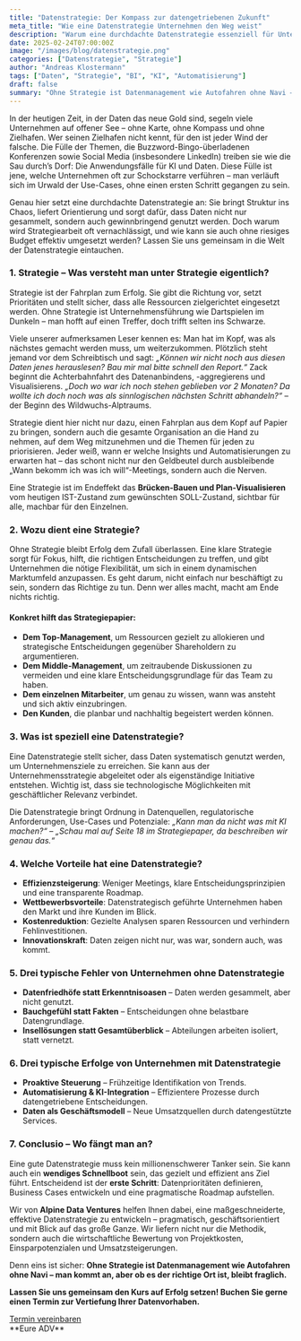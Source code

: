 ```yaml
---
title: "Datenstrategie: Der Kompass zur datengetriebenen Zukunft"
meta_title: "Wie eine Datenstrategie Unternehmen den Weg weist"
description: "Warum eine durchdachte Datenstrategie essenziell für Unternehmen ist – und wie sie sich pragmatisch umsetzen lässt."
date: 2025-02-24T07:00:00Z
image: "/images/blog/datenstrategie.png"
categories: ["Datenstrategie", "Strategie"]
author: "Andreas Klostermann"
tags: ["Daten", "Strategie", "BI", "KI", "Automatisierung"]
draft: false
summary: "Ohne Strategie ist Datenmanagement wie Autofahren ohne Navi – man kommt an, aber ob es der richtige Ort ist, bleibt fraglich. Hier erfahrt ihr, warum eine Datenstrategie unverzichtbar ist."
---
```


In der heutigen Zeit, in der Daten das neue Gold sind, segeln viele Unternehmen auf offener See – ohne Karte, ohne Kompass und ohne Zielhafen. Wer seinen Zielhafen nicht kennt, für den ist jeder Wind der falsche. Die Fülle der Themen, die Buzzword-Bingo-überladenen Konferenzen sowie Social Media (insbesondere LinkedIn) treiben sie wie die Sau durch’s Dorf: Die Anwendungsfälle für KI und Daten. Diese Fülle ist jene, welche Unternehmen oft zur Schockstarre verführen – man verläuft sich im Urwald der Use-Cases, ohne einen ersten Schritt gegangen zu sein.

Genau hier setzt eine durchdachte Datenstrategie an: Sie bringt Struktur ins Chaos, liefert Orientierung und sorgt dafür, dass Daten nicht nur gesammelt, sondern auch gewinnbringend genutzt werden. Doch warum wird Strategiearbeit oft vernachlässigt, und wie kann sie auch ohne riesiges Budget effektiv umgesetzt werden? Lassen Sie uns gemeinsam in die Welt der Datenstrategie eintauchen.

### 1. Strategie – Was versteht man unter Strategie eigentlich?

Strategie ist der Fahrplan zum Erfolg. Sie gibt die Richtung vor, setzt Prioritäten und stellt sicher, dass alle Ressourcen zielgerichtet eingesetzt werden. Ohne Strategie ist Unternehmensführung wie Dartspielen im Dunkeln – man hofft auf einen Treffer, doch trifft selten ins Schwarze.

Viele unserer aufmerksamen Leser kennen es: Man hat im Kopf, was als nächstes gemacht werden muss, um weiterzukommen. Plötzlich steht jemand vor dem Schreibtisch und sagt: *„Können wir nicht noch aus diesen Daten jenes herauslesen? Bau mir mal bitte schnell den Report.“* Zack beginnt die Achterbahnfahrt des Datenanbindens, -aggregierens und Visualisierens. *„Doch wo war ich noch stehen geblieben vor 2 Monaten? Da wollte ich doch noch was als sinnlogischen nächsten Schritt abhandeln?“* – der Beginn des Wildwuchs-Alptraums.

Strategie dient hier nicht nur dazu, einen Fahrplan aus dem Kopf auf Papier zu bringen, sondern auch die gesamte Organisation an die Hand zu nehmen, auf dem Weg mitzunehmen und die Themen für jeden zu priorisieren. Jeder weiß, wann er welche Insights und Automatisierungen zu erwarten hat – das schont nicht nur den Geldbeutel durch ausbleibende „Wann bekomm ich was ich will“-Meetings, sondern auch die Nerven.

Eine Strategie ist im Endeffekt das **Brücken-Bauen und Plan-Visualisieren** vom heutigen IST-Zustand zum gewünschten SOLL-Zustand, sichtbar für alle, machbar für den Einzelnen.

### 2. Wozu dient eine Strategie?

Ohne Strategie bleibt Erfolg dem Zufall überlassen. Eine klare Strategie sorgt für Fokus, hilft, die richtigen Entscheidungen zu treffen, und gibt Unternehmen die nötige Flexibilität, um sich in einem dynamischen Marktumfeld anzupassen. Es geht darum, nicht einfach nur beschäftigt zu sein, sondern das Richtige zu tun. Denn wer alles macht, macht am Ende nichts richtig.

#### Konkret hilft das Strategiepapier:
- **Dem Top-Management**, um Ressourcen gezielt zu allokieren und strategische Entscheidungen gegenüber Shareholdern zu argumentieren.
- **Dem Middle-Management**, um zeitraubende Diskussionen zu vermeiden und eine klare Entscheidungsgrundlage für das Team zu haben.
- **Dem einzelnen Mitarbeiter**, um genau zu wissen, wann was ansteht und sich aktiv einzubringen.
- **Den Kunden**, die planbar und nachhaltig begeistert werden können.

### 3. Was ist speziell eine Datenstrategie?

Eine Datenstrategie stellt sicher, dass Daten systematisch genutzt werden, um Unternehmensziele zu erreichen. Sie kann aus der Unternehmensstrategie abgeleitet oder als eigenständige Initiative entstehen. Wichtig ist, dass sie technologische Möglichkeiten mit geschäftlicher Relevanz verbindet.

Die Datenstrategie bringt Ordnung in Datenquellen, regulatorische Anforderungen, Use-Cases und Potenziale: *„Kann man da nicht was mit KI machen?“* – *„Schau mal auf Seite 18 im Strategiepaper, da beschreiben wir genau das.“*

### 4. Welche Vorteile hat eine Datenstrategie?

- **Effizienzsteigerung**: Weniger Meetings, klare Entscheidungsprinzipien und eine transparente Roadmap.
- **Wettbewerbsvorteile**: Datenstrategisch geführte Unternehmen haben den Markt und ihre Kunden im Blick.
- **Kostenreduktion**: Gezielte Analysen sparen Ressourcen und verhindern Fehlinvestitionen.
- **Innovationskraft**: Daten zeigen nicht nur, was war, sondern auch, was kommt.

### 5. Drei typische Fehler von Unternehmen ohne Datenstrategie

- **Datenfriedhöfe statt Erkenntnisoasen** – Daten werden gesammelt, aber nicht genutzt.
- **Bauchgefühl statt Fakten** – Entscheidungen ohne belastbare Datengrundlage.
- **Insellösungen statt Gesamtüberblick** – Abteilungen arbeiten isoliert, statt vernetzt.

### 6. Drei typische Erfolge von Unternehmen mit Datenstrategie

- **Proaktive Steuerung** – Frühzeitige Identifikation von Trends.
- **Automatisierung & KI-Integration** – Effizientere Prozesse durch datengetriebene Entscheidungen.
- **Daten als Geschäftsmodell** – Neue Umsatzquellen durch datengestützte Services.

### 7. Conclusio – Wo fängt man an?

Eine gute Datenstrategie muss kein millionenschwerer Tanker sein. Sie kann auch ein **wendiges Schnellboot** sein, das gezielt und effizient ans Ziel führt. Entscheidend ist der **erste Schritt**: Datenprioritäten definieren, Business Cases entwickeln und eine pragmatische Roadmap aufstellen.

Wir von **Alpine Data Ventures** helfen Ihnen dabei, eine maßgeschneiderte, effektive Datenstrategie zu entwickeln – pragmatisch, geschäftsorientiert und mit Blick auf das große Ganze. Wir liefern nicht nur die Methodik, sondern auch die wirtschaftliche Bewertung von Projektkosten, Einsparpotenzialen und Umsatzsteigerungen.

Denn eins ist sicher: **Ohne Strategie ist Datenmanagement wie Autofahren ohne Navi – man kommt an, aber ob es der richtige Ort ist, bleibt fraglich.**

**Lassen Sie uns gemeinsam den Kurs auf Erfolg setzen! Buchen Sie gerne einen Termin zur Vertiefung Ihrer Datenvorhaben.**
<div class="col-12 flex justify-center">
  <a class="btn btn-adv" href="https://calendly.com/andreas-klostermann-alpinedata/ersttermin">Termin vereinbaren</a>
</div>
**Eure ADV**
